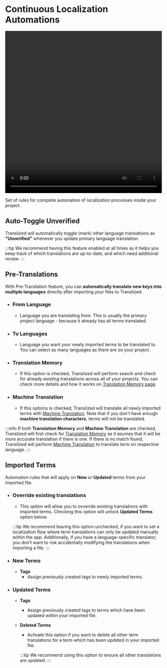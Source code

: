 # Continuous Localization Automations

<video width="100%" height="520" controls>
  <source
    src="/features/continuous-localization-automations/Translized_-_Automations.mp4"
    type="video/mp4"
  />
</video>

Set of rules for complete automation of localization processes inside your project.

## Auto-Toggle Unverified

Translized will automatically toggle (mark) other language translations as **"Unverified"** whenever you update primary language translation.

:::tip
We recommend having this feature enabled at all times as it helps you keep track of which translations are up-to-date, and which need additional review.
:::

## Pre-Translations

With Pre-Translation feature, you can **automatically translate new keys into multiple languages** directly after importing your files to Translized.

- ### **From Language**
  - Language you are translating from. This is usually the primary project language - because it already has all terms translated.
- ### **To Languages**
  - Language you want your newly imported terms to be translated to. You can select as many languages as there are on your project.
- ### **Translation Memory**
  - If this option is checked, Translized will perform search and check for already existing translations across all of your projects. You can check more details and how it works on [Translation Memory page](/docs/features/translation-memory).
- ### **Machine Translation**
  - If this options is checked, Translized will translate all newly imported terms with [Machine Translation](/docs/features/machine-translations). Note that if you don't have enough **machine translation characters**, terms will not be translated.

:::info
If both **Translation Memory** and **Machine Translation** are checked, Translized will first check for [Translation Memory](/docs/features/translation-memory) as it asumes that it will be more accurate translation if there is one. If there is no match found, Translized will perform [Machine Translation](/docs/features/machine-translations) to translate term on respective language.
:::

## Imported Terms

Automation rules that will apply on **New** or **Updated** terms from your imported file.

- ### **Override existing translations**

  - This option will allow you to ovveride existing translations with imported terms. Checking this option will unlock **Updated Terms** option below.

  :::tip
  We recommend leaving this option unchecked, if you want to set a localization flow where term translations can only be updated manually within the app. Additionally, if you have a language-specific translator, you don’t want to risk accidentally modifying the translations when importing a file.
  :::

- ### **New Terms**
  - **Tags**
    - Assign previously created tags to newly imported terms.
- ### **Updated Terms**

  - **Tags**
    - Assign previously created tags to terms which have been updated within your imported file.
  - **Deleted Terms**

    - Activate this option if you want to delete all other term translations for a term which has been updated in your imported file.

    :::tip
    We recommend using this option to ensure all other translations are updated.
    :::
